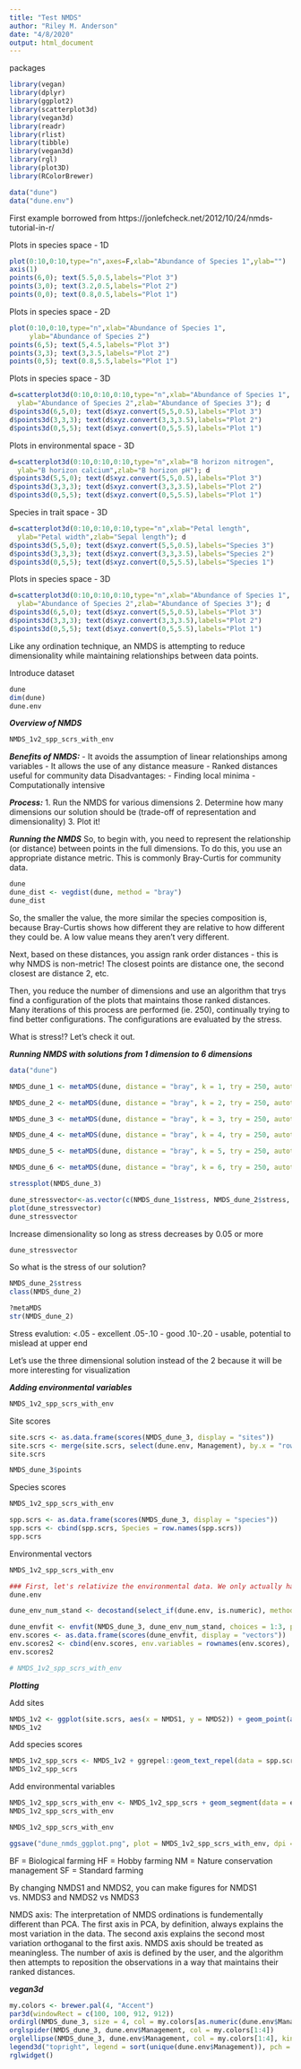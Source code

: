 ```yaml
---
title: "Test NMDS"
author: "Riley M. Anderson"
date: "4/8/2020"
output: html_document
---
```


packages
```r
library(vegan)
library(dplyr)
library(ggplot2)
library(scatterplot3d)
library(vegan3d)
library(readr)
library(rlist)
library(tibble)
library(vegan3d)
library(rgl)
library(plot3D)
library(RColorBrewer)

data("dune")
data("dune.env")
```

First example borrowed from https://jonlefcheck.net/2012/10/24/nmds-tutorial-in-r/

Plots in species space - 1D
```r
plot(0:10,0:10,type="n",axes=F,xlab="Abundance of Species 1",ylab="") 
axis(1)
points(6,0); text(5.5,0.5,labels="Plot 3")
points(3,0); text(3.2,0.5,labels="Plot 2")
points(0,0); text(0.8,0.5,labels="Plot 1")
```

Plots in species space - 2D
```r
plot(0:10,0:10,type="n",xlab="Abundance of Species 1",
     ylab="Abundance of Species 2")
points(6,5); text(5,4.5,labels="Plot 3")
points(3,3); text(3,3.5,labels="Plot 2")
points(0,5); text(0.8,5.5,labels="Plot 1")
```

Plots in species space - 3D
```r
d=scatterplot3d(0:10,0:10,0:10,type="n",xlab="Abundance of Species 1",
  ylab="Abundance of Species 2",zlab="Abundance of Species 3"); d
d$points3d(6,5,0); text(d$xyz.convert(5,5,0.5),labels="Plot 3")
d$points3d(3,3,3); text(d$xyz.convert(3,3,3.5),labels="Plot 2")
d$points3d(0,5,5); text(d$xyz.convert(0,5,5.5),labels="Plot 1")
```

Plots in environmental space - 3D
```r
d=scatterplot3d(0:10,0:10,0:10,type="n",xlab="B horizon nitrogen",
  ylab="B horizon calcium",zlab="B horizon pH"); d
d$points3d(5,5,0); text(d$xyz.convert(5,5,0.5),labels="Plot 3")
d$points3d(3,3,3); text(d$xyz.convert(3,3,3.5),labels="Plot 2")
d$points3d(0,5,5); text(d$xyz.convert(0,5,5.5),labels="Plot 1")
```

Species in trait space - 3D
```r
d=scatterplot3d(0:10,0:10,0:10,type="n",xlab="Petal length",
  ylab="Petal width",zlab="Sepal length"); d
d$points3d(5,5,0); text(d$xyz.convert(5,5,0.5),labels="Species 3")
d$points3d(3,3,3); text(d$xyz.convert(3,3,3.5),labels="Species 2")
d$points3d(0,5,5); text(d$xyz.convert(0,5,5.5),labels="Species 1")
```

Plots in species space - 3D
```r
d=scatterplot3d(0:10,0:10,0:10,type="n",xlab="Abundance of Species 1",
  ylab="Abundance of Species 2",zlab="Abundance of Species 3"); d
d$points3d(6,5,0); text(d$xyz.convert(5,5,0.5),labels="Plot 3")
d$points3d(3,3,3); text(d$xyz.convert(3,3,3.5),labels="Plot 2")
d$points3d(0,5,5); text(d$xyz.convert(0,5,5.5),labels="Plot 1")
```

Like any ordination technique, an NMDS is attempting to reduce dimensionality while maintaining relationships between data points.

Introduce dataset
```r
dune
dim(dune)
dune.env

```


***Overview of NMDS***
```r
NMDS_1v2_spp_scrs_with_env
```
***Benefits of NMDS:***
- It avoids the assumption of linear relationships among variables
- It allows the use of any distance measure
- Ranked distances useful for community data
Disadvantages:
- Finding local minima
- Computationally intensive 

***Process:*** 
1. Run the NMDS for various dimensions
2. Determine how many dimensions our solution should be (trade-off of    representation and dimensionality)
3. Plot it! 

***Running the NMDS***
So, to begin with, you need to represent the relationship (or distance) between points in the full dimensions. To do this, you use an appropriate distance metric. This is commonly Bray-Curtis for community data. 

```r
dune
dune_dist <- vegdist(dune, method = "bray")
dune_dist
```

So, the smaller the value, the more similar the species composition is, because Bray-Curtis shows how different they are relative to how different they could be. A low value means they aren't very different. 

Next, based on these distances, you assign rank order distances - this is why NMDS is non-metric! The closest points are distance one, the second closest are distance 2, etc. 

Then, you reduce the number of dimensions and use an algorithm that trys find a configuration of the plots that maintains those ranked distances. Many iterations of this process are performed (ie. 250), continually trying to find better configurations. The configurations are evaluated by the stress. 

What is stress!? Let's check it out. 

***Running NMDS with solutions from 1 dimension to 6 dimensions***
```r
data("dune")

NMDS_dune_1 <- metaMDS(dune, distance = "bray", k = 1, try = 250, autotransform = FALSE)

NMDS_dune_2 <- metaMDS(dune, distance = "bray", k = 2, try = 250, autotransform = FALSE)

NMDS_dune_3 <- metaMDS(dune, distance = "bray", k = 3, try = 250, autotransform = FALSE)

NMDS_dune_4 <- metaMDS(dune, distance = "bray", k = 4, try = 250, autotransform = FALSE)

NMDS_dune_5 <- metaMDS(dune, distance = "bray", k = 5, try = 250, autotransform = FALSE)

NMDS_dune_6 <- metaMDS(dune, distance = "bray", k = 6, try = 250, autotransform = FALSE)

stressplot(NMDS_dune_3)
```
```r
dune_stressvector<-as.vector(c(NMDS_dune_1$stress, NMDS_dune_2$stress, NMDS_dune_3$stress, NMDS_dune_4$stress, NMDS_dune_5$stress, NMDS_dune_6$stress))
plot(dune_stressvector)
dune_stressvector
```

Increase dimensionality so long as stress decreases by 0.05 or more
```r
dune_stressvector
```


So what is the stress of our solution?
```r
NMDS_dune_2$stress
class(NMDS_dune_2)

?metaMDS
str(NMDS_dune_2)
```

Stress evalution:
<.05 - excellent
.05-.10 - good
.10-.20 - usable, potential to mislead at upper end

Let's use the three dimensional solution instead of the 2 because it will be more interesting for visualization


***Adding environmental variables***
```r
NMDS_1v2_spp_scrs_with_env
```


Site scores
```r
site.scrs <- as.data.frame(scores(NMDS_dune_3, display = "sites"))
site.scrs <- merge(site.scrs, select(dune.env, Management), by.x = "row.names", by.y = "row.names")
site.scrs

NMDS_dune_3$points
```

Species scores
```r
NMDS_1v2_spp_scrs_with_env
```


```r
spp.scrs <- as.data.frame(scores(NMDS_dune_3, display = "species"))
spp.scrs <- cbind(spp.scrs, Species = row.names(spp.scrs))
spp.scrs
```

Environmental vectors
```r
NMDS_1v2_spp_scrs_with_env
```


```r
### First, let's relativize the environmental data. We only actually have one numeric environmental variables, so it is not important in this situation, but when you have several environmental variables, it frequently is. Imagine environmental variables whose units are not comparable (ie. pH, depth of soil horizon, canopy cover, etc.). It is particularly important to standardize such values. The vegan function decostand() is really useful for this purpose! 
dune.env

dune_env_num_stand <- decostand(select_if(dune.env, is.numeric), method = "max")

dune_envfit <- envfit(NMDS_dune_3, dune_env_num_stand, choices = 1:3, permutations = 999)
env.scores <- as.data.frame(scores(dune_envfit, display = "vectors"))
env.scores2 <- cbind(env.scores, env.variables = rownames(env.scores), pval = dune_envfit$vectors$pvals)
env.scores2

# NMDS_1v2_spp_scrs_with_env
```

***Plotting***

Add sites
```r
NMDS_1v2 <- ggplot(site.scrs, aes(x = NMDS1, y = NMDS2)) + geom_point(aes(NMDS1, NMDS2, colour = factor(site.scrs$Management)), size = 4) + labs(colour = "Management type")
NMDS_1v2
```

Add species scores
```r
NMDS_1v2_spp_scrs <- NMDS_1v2 + ggrepel::geom_text_repel(data = spp.scrs, aes(x = NMDS1, y = NMDS2, label = Species), size = 3.0)
NMDS_1v2_spp_scrs
```

Add environmental variables
```r
NMDS_1v2_spp_scrs_with_env <- NMDS_1v2_spp_scrs + geom_segment(data = env.scores2, aes(x = 0, xend = NMDS1, y = 0, yend = NMDS2), arrow = arrow(length = unit(0.25, "cm")), colour = "grey10", lwd = 0.3) + ggrepel::geom_text_repel(data = env.scores2, aes(x = NMDS1, y = NMDS2, label = env.variables), cex = 4, direction = "both", segment.size = 0.25)
NMDS_1v2_spp_scrs_with_env

NMDS_1v2_spp_scrs_with_env

ggsave("dune_nmds_ggplot.png", plot = NMDS_1v2_spp_scrs_with_env, dpi = 400, height = 9, width = 9)
```

BF = Biological farming
HF = Hobby farming
NM = Nature conservation management
SF = Standard farming

By changing NMDS1 and NMDS2, you can make figures for NMDS1 vs. NMDS3 and NMDS2 vs NMDS3

NMDS axis: 
The interpretation of NMDS ordinations is fundementally different than PCA. The first axis in PCA, by definition, always explains the most variation in the data. The second axis explains the second most variation orthoganal to the first axis. NMDS axis should be treated as meaningless. The number of axis is defined by the user, and the algorithm then attempts to reposition the observations in a way that maintains their ranked distances.  


***vegan3d***
```r
my.colors <- brewer.pal(4, "Accent")
par3d(windowRect = c(100, 100, 912, 912))
ordirgl(NMDS_dune_3, size = 4, col = my.colors[as.numeric(dune.env$Management)])
orglspider(NMDS_dune_3, dune.env$Management, col = my.colors[1:4])
orglellipse(NMDS_dune_3, dune.env$Management, col = my.colors[1:4], kind = "se", conf = .95, scaling = "sites")
legend3d("topright", legend = sort(unique(dune.env$Management)), pch = 16, col = my.colors[1:4], inset = c(0.02))
rglwidget()
```
